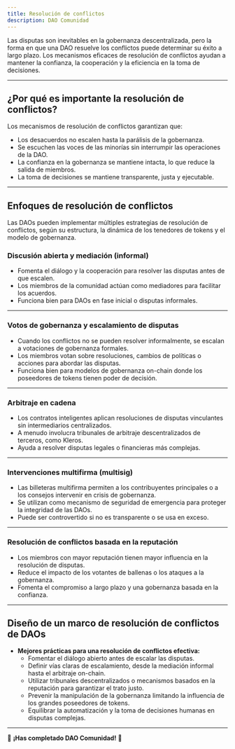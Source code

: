 ```yaml
---
title: Resolución de conflictos
description: DAO Comunidad
---
```


Las disputas son inevitables en la gobernanza descentralizada, pero la forma en que una DAO resuelve los conflictos puede determinar su éxito a largo plazo. Los mecanismos eficaces de resolución de conflictos ayudan a mantener la confianza, la cooperación y la eficiencia en la toma de decisiones.

---

## **¿Por qué es importante la resolución de conflictos?**

Los mecanismos de resolución de conflictos garantizan que:
- Los desacuerdos no escalen hasta la parálisis de la gobernanza.
- Se escuchen las voces de las minorías sin interrumpir las operaciones de la DAO.
- La confianza en la gobernanza se mantiene intacta, lo que reduce la salida de miembros.
- La toma de decisiones se mantiene transparente, justa y ejecutable.

---

## **Enfoques de resolución de conflictos**

Las DAOs pueden implementar múltiples estrategias de resolución de conflictos, según su estructura, la dinámica de los tenedores de tokens y el modelo de gobernanza.

### **Discusión abierta y mediación** (informal)
- Fomenta el diálogo y la cooperación para resolver las disputas antes de que escalen.
- Los miembros de la comunidad actúan como mediadores para facilitar los acuerdos. 
- Funciona bien para DAOs en fase inicial o disputas informales.

---

### **Votos de gobernanza y escalamiento de disputas**
- Cuando los conflictos no se pueden resolver informalmente, se escalan a votaciones de gobernanza formales.
- Los miembros votan sobre resoluciones, cambios de políticas o acciones para abordar las disputas.
- Funciona bien para modelos de gobernanza on-chain donde los poseedores de tokens tienen poder de decisión.

---

### **Arbitraje en cadena**
- Los contratos inteligentes aplican resoluciones de disputas vinculantes sin intermediarios centralizados.
- A menudo involucra tribunales de arbitraje descentralizados de terceros, como Kleros.
- Ayuda a resolver disputas legales o financieras más complejas.

---

### **Intervenciones multifirma (multisig)**
- Las billeteras multifirma permiten a los contribuyentes principales o a los consejos intervenir en crisis de gobernanza.
- Se utilizan como mecanismo de seguridad de emergencia para proteger la integridad de las DAOs. 
- Puede ser controvertido si no es transparente o se usa en exceso.

---

### **Resolución de conflictos basada en la reputación**
- Los miembros con mayor reputación tienen mayor influencia en la resolución de disputas.
- Reduce el impacto de los votantes de ballenas o los ataques a la gobernanza.
- Fomenta el compromiso a largo plazo y una gobernanza basada en la confianza.

---

## **Diseño de un marco de resolución de conflictos de DAOs**

- **Mejores prácticas para una resolución de conflictos efectiva:**
  - Fomentar el diálogo abierto antes de escalar las disputas.
  - Definir vías claras de escalamiento, desde la mediación informal hasta el arbitraje on-chain.
  - Utilizar tribunales descentralizados o mecanismos basados ​​en la reputación para garantizar el trato justo.
  - Prevenir la manipulación de la gobernanza limitando la influencia de los grandes poseedores de tokens.
  - Equilibrar la automatización y la toma de decisiones humanas en disputas complejas.

---

🔖 **¡Has completado DAO Comunidad!** 🔖
